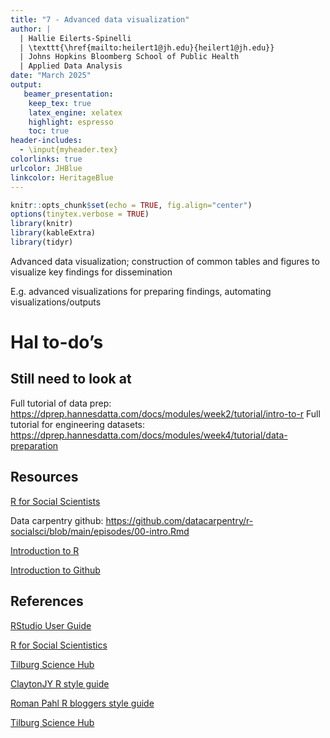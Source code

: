 ```yaml
---
title: "7 - Advanced data visualization"
author: | 
  | Hallie Eilerts-Spinelli
  | \texttt{\href{mailto:heilert1@jh.edu}{heilert1@jh.edu}}
  | Johns Hopkins Bloomberg School of Public Health
  | Applied Data Analysis
date: "March 2025"
output: 
   beamer_presentation:
    keep_tex: true
    latex_engine: xelatex
    highlight: espresso
    toc: true
header-includes:
  - \input{myheader.tex}
colorlinks: true
urlcolor: JHBlue
linkcolor: HeritageBlue
---
```


```r
knitr::opts_chunk$set(echo = TRUE, fig.align="center")
options(tinytex.verbose = TRUE)
library(knitr)
library(kableExtra)
library(tidyr)
```


Advanced data visualization; construction of common tables and figures to visualize key findings for dissemination  

E.g. advanced visualizations for preparing findings, automating visualizations/outputs

# Hal to-do's

## Still need to look at

Full tutorial of data prep: <https://dprep.hannesdatta.com/docs/modules/week2/tutorial/intro-to-r> Full tutorial for engineering datasets: <https://dprep.hannesdatta.com/docs/modules/week4/tutorial/data-preparation>

## Resources

[R for Social Scientists](https://datacarpentry.github.io/r-socialsci/)

Data carpentry github: <https://github.com/datacarpentry/r-socialsci/blob/main/episodes/00-intro.Rmd>

[Introduction to R](https://www.datacamp.com/courses/free-introduction-to-r)

[Introduction to Github](https://github.com/skills/introduction-to-github)

## References

[RStudio User Guide](https://docs.posit.co/ide/user/)

[R for Social Scientistics](https://datacarpentry.github.io/r-socialsci/index.html)

[Tilburg Science Hub](https://tilburgsciencehub.com/)

[ClaytonJY R style guide](https://github.com/ClaytonJY/R-Styleguide?tab=readme-ov-file)

[Roman Pahl R bloggers style guide](https://www.r-bloggers.com/2019/11/my-r-style-guide/)

[Tilburg Science Hub](https://tilburgsciencehub.com/topics/automation/workflows/auditing/workflow-checklist/)

